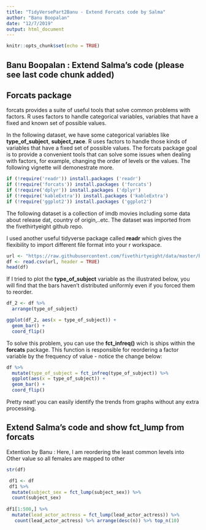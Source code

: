 ```yaml
---
title: "TidyVersePart2Banu - Extend Forcats code by Salma"
author: "Banu Boopalan"
date: "12/7/2019"
output: html_document
---
```


```r
knitr::opts_chunk$set(echo = TRUE)
```
## Banu Boopalan : Extend Salma's code (please see last code chunk added)

## Forcats package

forcats provides a suite of useful tools that solve common problems with factors. R uses factors to handle categorical variables, variables that have a fixed and known set of possible values.

In the following dataset, we have some categorical variables like **type_of_subject**, **subject_race**. R uses factors to handle those kinds of variables that have  a fixed set of possible values. The forcats package goal is to provide a convenient tools that can solve some issues when dealing with factors, for example, changing the order of  levels or the  values. The following vignette will demonestrate more.

```r
if (!require('readr')) install.packages ('readr')
if (!require('forcats')) install.packages ('forcats')
if (!require('dplyr')) install.packages ('dplyr')
if (!require('kableExtra')) install.packages ('kableExtra')
if (!require('ggplot2')) install.packages ('ggplot2')
```

The following dataset is a collection of imdb movies including some data about release dat, country of origin,..etc. The dataset was imported from the fivethirtyeight github repo.

I used another useful tidyverse package called **readr** which gives the flexibility to import different file format into your r workspace.

```r
url <- "https://raw.githubusercontent.com/fivethirtyeight/data/master/biopics/biopics.csv"
df <- read.csv(url, header = TRUE)
head(df)
```

If I tried to plot the **type_of_subject** variable as the illustrated below, you will find that the bars haven't distributed uniformly even if you forced them to reorder.  

```r
df_2 <- df %>%
  arrange(type_of_subject)

ggplot(df_2, aes(x = type_of_subject)) + 
  geom_bar() + 
  coord_flip()
```

To solve this problem, you can use the **fct_infreq()** wich is ships within the **forcats** package. This function is responsible for reordering a factor variable by the frequency of value - notice the change below:

```r
df %>%
  mutate(type_of_subject = fct_infreq(type_of_subject)) %>%
  ggplot(aes(x = type_of_subject)) + 
  geom_bar() + 
  coord_flip()
```

Pretty neat! you can easily identify the trends from graphs without any extra processing. 

## Extend Salma's code and show fct_lump from forcats


Extention by Banu : Here, I am reordering the least common levels into Other value so all females are mapped to other

```r
str(df)

 df1 <- df 
 df1 %>%
  mutate(subject_sex = fct_lump(subject_sex)) %>%
  count(subject_sex)
 
df1[1:500,] %>%
  mutate(lead_actor_actress = fct_lump(lead_actor_actress)) %>%
   count(lead_actor_actress) %>% arrange(desc(n)) %>% top_n(10)
```











